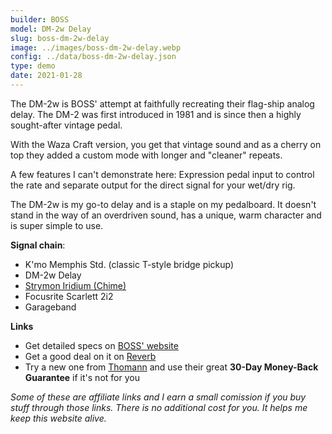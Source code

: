 ```yaml
---
builder: BOSS
model: DM-2w Delay
slug: boss-dm-2w-delay
image: ../images/boss-dm-2w-delay.webp
config: ../data/boss-dm-2w-delay.json
type: demo
date: 2021-01-28
---
```


The DM-2w is BOSS' attempt at faithfully recreating their flag-ship analog delay. The DM-2 was first introduced in 1981 and is since then a highly sought-after vintage pedal.

With the Waza Craft version, you get that vintage sound and as a cherry on top they added a custom mode with longer and "cleaner" repeats.

A few features I can't demonstrate here: Expression pedal input to control the rate and separate output for the direct signal for your wet/dry rig.

The DM-2w is my go-to delay and is a staple on my pedalboard. It doesn't stand in the way of an overdriven sound, has a unique, warm character and is super simple to use.

**Signal chain**:

- K'mo Memphis Std. (classic T-style bridge pickup)
- DM-2w Delay
- [Strymon Iridium (Chime)](/demos/strymon-iridium)
- Focusrite Scarlett 2i2
- Garageband

**Links**

- Get detailed specs on [BOSS' website](https://www.boss.info/global/products/dm-2w/)
- Get a good deal on it on [Reverb](https://reverb.grsm.io/loopydemos-boss-dm-2w-delay)
- Try a new one from [Thomann](https://www.thomann.de/intl/boss_dm_2w_delay.htm?partner_id=15606) and use their great **30-Day Money-Back Guarantee** if it's not for you

_Some of these are affiliate links and I earn a small comission if you buy stuff through those links. There is no additional cost for you. It helps me keep this website alive._
